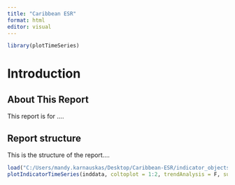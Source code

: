 ```yaml
---
title: "Caribbean ESR"
format: html
editor: visual
---
```


```r
library(plotTimeSeries)
```

# Introduction

## About This Report

This report is for ....

## Report structure

This is the structure of the report....

```r
load("C:/Users/mandy.karnauskas/Desktop/Caribbean-ESR/indicator_objects/gini.RData")
plotIndicatorTimeSeries(inddata, coltoplot = 1:2, trendAnalysis = F, sublabel = T)
```
